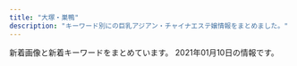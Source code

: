 ```yaml
---
title: "大塚・巣鴨"
description: "キーワード別にの巨乳アジアン・チャイナエステ嬢情報をまとめました。"
---
```


新着画像と新着キーワードをまとめています。
2021年01月10日の情報です。

<DmmAffiliateIns />
<KeywordTable
  shops={
    [
    {
        "url": "http://airelax.xyz/",
        "station": "\u5411\u539f\u99c5",
        "name": "\u611b",
        "keywords": {},
        "img_links": [
            "http://airelax.xyz/img/ayaka1.jpg",
            "http://airelax.xyz/images/int2.png",
            "http://airelax.xyz/images/sys1.png",
            "http://airelax.xyz/images/line.png",
            "http://airelax.xyz/images/int1.png",
            "http://airelax.xyz/images/6.jpg",
            "http://airelax.xyz/img/mai1.jpg",
            "http://airelax.xyz/img/yoko1.jpg",
            "http://airelax.xyz/images/4.jpg",
            "http://airelax.xyz/img/hitomi1.jpg",
            "http://airelax.xyz/images/interior_t.png",
            "http://airelax.xyz/images/3.jpg",
            "http://airelax.xyz/images/staff_t.png",
            "http://airelax.xyz/images/1.jpg",
            "http://airelax.xyz/images/info.jpg",
            "http://airelax.xyz/images/newface.jpg",
            "http://airelax.xyz/images/2.jpg",
            "http://airelax.xyz/images/5.jpg",
            "http://airelax.xyz/img/yuri1.jpg",
            "http://airelax.xyz/img/rina1.jpg",
            "http://airelax.xyz/img/miho1.jpg",
            "http://airelax.xyz/images/head.jpg",
            "http://airelax.xyz/images/7.jpg"
        ]
    },
    {
        "img_links": [
            "http://www.ko-story.com/css/staff/staff-010-a.jpg",
            "http://www.ko-story.com/css/head-change.jpg",
            "http://www.ko-story.com/css/top01-left03.jpg",
            "http://www.ko-story.com/css/nav/nav-002.jpg",
            "http://www.ko-story.com/css/staff/staff-0013-b.jpg",
            "http://www.ko-story.com/css/osusume-0014a.jpg",
            "http://www.ko-story.com/css/tel01.png",
            "http://www.ko-story.com/css/nav/nav-003.jpg",
            "http://www.ko-story.com/css/osusume-013.jpg",
            "http://www.ko-story.com/css/staff/staff-014-b.jpg",
            "http://www.ko-story.com/css/main-girl02.png",
            "http://www.ko-story.com/css/osusume-011.jpg",
            "http://www.ko-story.com/css/staff/staff-0013-a.jpg",
            "http://www.ko-story.com/css/main-staff01.jpg",
            "http://www.ko-story.com/css/staff/staff-010-b.jpg",
            "http://www.ko-story.com/css/staff/staff-014-a.jpg",
            "http://www.ko-story.com/css/top01-left01.png",
            "http://www.ko-story.com/css/staff/staff-012-b.jpg",
            "http://www.ko-story.com/css/main-staff03.jpg",
            "http://www.ko-story.com/css/nav/nav-001.jpg",
            "http://www.ko-story.com/css/nav/nav-005.jpg",
            "http://www.ko-story.com/css/staff/staff-012-a.jpg",
            "http://www.ko-story.com/css/nav/nav-006.jpg",
            "http://www.ko-story.com/css/top01-left02.jpg",
            "http://www.ko-story.com/css/nav/nav-004.jpg",
            "http://www.ko-story.com/css/nav/nav-007.jpg"
        ],
        "station": "JR\u99d2\u8fbc\u99c5\u5357\u53e3",
        "name": "\u30b9\u30c8\u30fc\u30ea\u30fc",
        "keywords": {
            "89": 2,
            "D": 8,
            "88": 6
        },
        "url": "http://www.ko-story.com/"
    },
    {
        "station": "JR\u99d2\u8fbc\u99c5\u6771\u53e3",
        "img_links": [
            "http://ko-relax.info/wp-content/themes/este/img/call.png",
            "http://ko-relax.info/wp-content/themes/este/img/top-img01.png",
            "http://ko-relax.info/wp-content/uploads/2020/06/11.jpg",
            "http://ko-relax.info/wp-content/uploads/2017/12/jsioajoiaas12.jpg",
            "http://ko-relax.info/wp-content/uploads/2020/06/33.jpg",
            "http://ko-relax.info/wp-content/themes/este/img/tel.png",
            "http://ko-relax.info/wp-content/themes/este/img/1.jpg",
            "http://ko-relax.info/wp-content/themes/este/img/top-img03.png",
            "http://ko-relax.info/wp-content/uploads/2017/12/jsioajioaos1.jpg",
            "http://ko-relax.info/wp-content/uploads/2020/06/22.jpg",
            "http://ko-relax.info/wp-content/themes/este/img/top-img02.png",
            "http://ko-relax.info/wp-content/uploads/2020/06/55.jpg",
            "http://ko-relax.info/wp-content/uploads/2020/06/44.jpg"
        ],
        "name": "\u3066\u3082\u307f\u3084",
        "keywords": {
            "C": 3,
            "D": 14,
            "E": 7
        },
        "url": "http://ko-relax.info/"
    },
    {
        "name": "\u3046\u3055\u304e",
        "url": "http://koukou.ests.co/",
        "station": "JR\u99d2\u8fbc\u99c5\u5317\u53e3",
        "keywords": {
            "D": 4,
            "86": 2,
            "85": 2
        },
        "img_links": [
            "http://koukou.a1.jps.cm/upload/sites/26/2020/07/2020071510180978-350x467.jpg",
            "http://koukou.ests.co/images/staff_line.jpg",
            "http://koukou.ests.co/images/news.jpg",
            "http://koukou.ests.co/images/pick.jpg",
            "http://koukou.ests.co/images/bjs3.jpg",
            "http://koukou.a1.jps.cm/upload/sites/26/2020/08/2020082905031069-200x268.jpg",
            "http://koukou.a1.jps.cm/upload/sites/26/2020/10/202010230133115-200x268.jpg",
            "http://koukou.a1.jps.cm/upload/sites/26/2020/08/2020080301274439-200x268.jpg",
            "http://koukou.a1.jps.cm/upload/sites/26/2020/08/2020082905031069-350x467.jpg",
            "http://koukou.ests.co/images/acc2.jpg",
            "http://koukou.a1.jps.cm/upload/sites/26/2020/07/2020071510180978-200x268.jpg",
            "http://koukou.a1.jps.cm/upload/sites/26/2020/10/202010230133115-350x467.jpg",
            "http://koukou.ests.co/images/acc4.jpg",
            "http://koukou.ests.co/images/mobile.jpg",
            "http://koukou.ests.co/images/top.jpg",
            "http://koukou.ests.co/images/acc1.jpg",
            "http://koukou.a1.jps.cm/upload/sites/26/2020/08/2020080301274439-350x467.jpg",
            "http://koukou.ests.co/images/link_line.jpg",
            "http://koukou.ests.co/images/acc3.jpg"
        ]
    },
    {
        "name": "Relax Luck",
        "keywords": {},
        "station": "JR\u5de3\u9d28\u99c5\u6b63\u9762\u53e3",
        "img_links": [
            "http://www.relax-luck.work/images/4.jpg",
            "http://www.relax-luck.work/sp/menu/staff.jpg",
            "http://www.relax-luck.work/sp/images/ac1.png",
            "http://www.relax-luck.work/images/sm.jpg",
            "http://www.relax-luck.work/sp/images/footer.jpg",
            "http://www.relax-luck.work/images/head.jpg",
            "http://www.relax-luck.work/sp/img/miho2.jpg",
            "http://www.relax-luck.work/img/sizuka1.jpg",
            "http://www.relax-luck.work/sp/images/news.jpg",
            "http://www.relax-luck.work/sp/images/staff_t.jpg",
            "http://www.relax-luck.work/sp/img/siori1.jpg",
            "http://www.relax-luck.work/sp/img/sizuka2.jpg",
            "http://www.relax-luck.work/img/siori1.jpg",
            "http://www.relax-luck.work/sp/images/int1.png",
            "http://www.relax-luck.work/images/rec2.jpg",
            "http://www.relax-luck.work/sp/images/ac1.jpg",
            "http://www.relax-luck.work/sp/img/miho1.jpg",
            "http://www.relax-luck.work/images/ta.jpg",
            "http://www.relax-luck.work/sp/images/rec1.jpg",
            "http://www.relax-luck.work/sp/images/rec2.jpg",
            "http://www.relax-luck.work/images/int2.png",
            "http://www.relax-luck.work/img/erika1.jpg",
            "http://www.relax-luck.work/images/rec1.jpg",
            "http://www.relax-luck.work/sp/staff/siori.jpg",
            "http://www.relax-luck.work/img/miho1.jpg",
            "http://www.relax-luck.work/images/int1.png",
            "http://www.relax-luck.work/sp/img/sizuka1.jpg",
            "http://www.relax-luck.work/img/erika2.jpg",
            "http://www.relax-luck.work/sp/staff/erika.jpg",
            "http://www.relax-luck.work/sp/img/erika2.jpg",
            "http://www.relax-luck.work/img/siori2.jpg",
            "http://www.relax-luck.work/sp/images/ta.png",
            "http://www.relax-luck.work/sp/images/interior_t.jpg",
            "http://www.relax-luck.work/images/ac1.jpg",
            "http://www.relax-luck.work/sp/images/tel.png",
            "http://www.relax-luck.work/sp/img/siori2.jpg",
            "http://www.relax-luck.work/sp/images/head.jpg",
            "http://www.relax-luck.work/images/tr.jpg",
            "http://www.relax-luck.work/images/2.jpg",
            "http://www.relax-luck.work/img/miho2.jpg",
            "http://www.relax-luck.work/images/interior_t.jpg",
            "http://www.relax-luck.work/images/staff_t.jpg",
            "http://www.relax-luck.work/img/sizuka2.jpg",
            "http://www.relax-luck.work/images/1.jpg",
            "http://www.relax-luck.work/sp/menu/top.jpg",
            "http://www.relax-luck.work/sp/staff/sizuka.jpg",
            "http://www.relax-luck.work/sp/images/int2.png",
            "http://www.relax-luck.work/images/sys.png",
            "http://www.relax-luck.work/images/news_t.jpg",
            "http://www.relax-luck.work/images/3.jpg",
            "http://www.relax-luck.work/sp/img/erika1.jpg",
            "http://www.relax-luck.work/sp/images/sys.png",
            "http://www.relax-luck.work/sp/staff/miho.jpg"
        ],
        "url": "http://www.relax-luck.work/"
    },
    {
        "url": "http://relax-orange.work/",
        "station": "JR\u5de3\u9d28\u99c5\u5317\u53e3",
        "keywords": {
            "D": 4,
            "87": 3,
            "86": 4,
            "E": 3,
            "88": 3,
            "85": 3,
            "C": 14
        },
        "img_links": [
            "http://relax-orange.work/i/img/s1.jpg",
            "http://relax-orange.work/img/mobile-botton-0.png",
            "http://relax-orange.work/i/img/r3.jpg",
            "http://relax-orange.work/img/s1.jpg",
            "http://relax-orange.work/i/img/acc.jpg",
            "http://relax-orange.work/img/st1.jpg",
            "http://relax-orange.work/img/m6.png",
            "http://relax-orange.work/i/img/r1.jpg",
            "http://relax-orange.work/img/nos.jpg",
            "http://relax-orange.work/img/st3.jpg",
            "http://relax-orange.work/img/sta5.jpg",
            "http://relax-orange.work/i/img/s3.jpg",
            "http://relax-orange.work/img/st5.jpg",
            "http://relax-orange.work/img/sta2.jpg",
            "http://relax-orange.work/img/s5.jpg",
            "http://relax-orange.work/img/s3.jpg",
            "http://relax-orange.work/img/m60.png",
            "http://relax-orange.work/i/img/kanban.jpg",
            "http://relax-orange.work/img/m4.png",
            "http://relax-orange.work/img/sta1.jpg",
            "http://relax-orange.work/img/m20.png",
            "http://relax-orange.work/img/m40.png",
            "http://relax-orange.work/i/img/r4.jpg",
            "http://relax-orange.work/i/img/r2.jpg",
            "http://relax-orange.work/img/st2.jpg",
            "http://relax-orange.work/img/m5.png",
            "http://relax-orange.work/img/m3.png",
            "http://relax-orange.work/img/kanban.jpg",
            "http://relax-orange.work/i/img/s2.jpg",
            "http://relax-orange.work/img/sta3.jpg",
            "http://relax-orange.work/i/img/sta5.jpg",
            "http://relax-orange.work/img/m1.png",
            "http://relax-orange.work/img/m30.png",
            "http://relax-orange.work/img/s2.jpg",
            "http://relax-orange.work/img/m50.png",
            "http://relax-orange.work/i/img/s5.jpg",
            "http://relax-orange.work/img/m2.png"
        ],
        "name": "\u30aa\u30ec\u30f3\u30b8"
    },
    {
        "station": "JR\u5927\u585a\u99c5\u5317\u53e3",
        "url": "https://sakura.aoaoeo.com/",
        "name": "SAKURA \u30ea\u30e9\u30af\u30bc\u30fc\u30b7\u30e7\u30f3",
        "img_links": [
            "https://sakura.aoaoeo.com/wp-content/themes/este/img/3.jpg",
            "https://sakura.aoaoeo.com/wp-content/themes/este/img/tel_header.png",
            "https://sakura.aoaoeo.com/wp-content/uploads/2019/06/87651saku.jpg",
            "https://sakura.aoaoeo.com/wp-content/themes/este/img/1.jpg",
            "https://sakura.aoaoeo.com/wp-content/themes/este/img/top-img01c.png",
            "https://sakura.aoaoeo.com/wp-content/uploads/2019/06/7865421saku.jpg",
            "https://sakura.aoaoeo.com/wp-content/themes/este/img/tel_footer.png",
            "https://sakura.aoaoeo.com/wp-content/themes/este/img/top-img05.png",
            "https://sakura.aoaoeo.com/wp-content/themes/este/img/call.png",
            "https://sakura.aoaoeo.com/wp-content/themes/este/img/top-img01d.png",
            "https://sakura.aoaoeo.com/wp-content/themes/este/img/top-img03.png",
            "https://sakura.aoaoeo.com/wp-content/uploads/2019/06/4321saku.jpg",
            "https://sakura.aoaoeo.com/wp-content/uploads/2019/06/4312saku.jpg",
            "https://sakura.aoaoeo.com/wp-content/themes/este/img/top-img01.png",
            "https://sakura.aoaoeo.com/wp-content/uploads/2020/01/2111saku.jpg",
            "https://sakura.aoaoeo.com/wp-content/themes/este/img/4.jpg",
            "https://sakura.aoaoeo.com/wp-content/themes/este/img/2.jpg",
            "https://sakura.aoaoeo.com/wp-content/themes/este/img/top-img02.png"
        ],
        "keywords": {
            "D": 8,
            "E": 10
        }
    },
    {
        "name": "\u51db\u82b1 \u308a\u3093\u304b",
        "img_links": [
            "http://rin-este.info/wp-content/uploads/2017/12/00002101021.jpg",
            "http://rin-este.info/wp-content/uploads/2017/12/0006.jpg",
            "http://rin-este.info/wp-content/themes/este/img/1.jpg",
            "http://rin-este.info/wp-content/themes/este/img/tel.png",
            "http://rin-este.info/wp-content/uploads/2018/01/1saijojsaiosa.jpg",
            "http://rin-este.info/wp-content/themes/este/img/top-img01.png",
            "http://rin-este.info/wp-content/uploads/2018/01/3sjaioaoisaas.jpg",
            "http://rin-este.info/wp-content/uploads/2017/12/shaujsialskas.jpg",
            "http://rin-este.info/wp-content/uploads/2017/12/0000000000.jpg",
            "http://rin-este.info/wp-content/themes/este/img/call.png",
            "http://rin-este.info/wp-content/uploads/2018/01/jsioaioasoai.jpg",
            "http://rin-este.info/wp-content/themes/este/img/2.jpg",
            "http://rin-este.info/wp-content/themes/este/img/4.jpg",
            "http://rin-este.info/wp-content/themes/este/img/3.jpg",
            "http://rin-este.info/wp-content/uploads/2017/12/sajioaioaa1.jpg"
        ],
        "station": "JR\u5927\u585a\u99c5\u5357\u53e3",
        "keywords": {
            "F": 4,
            "C": 4,
            "D": 16,
            "E": 3
        },
        "url": "http://rin-este.info/"
    },
    {
        "name": "\u604b",
        "url": "https://koi-relax.tokyo/",
        "station": "JR\u5de3\u9d28\u99c5",
        "keywords": {
            "C": 3,
            "D": 15,
            "\u30bb\u30af\u30b7\u30fc": 2,
            "E": 6
        },
        "img_links": [
            "https://koi-relax.tokyo/wp-content/themes/este/img/4.jpg",
            "https://koi-relax.tokyo/wp-content/themes/este/img/tel01.png",
            "https://koi-relax.tokyo/wp-content/themes/este/img/top-img04.png",
            "https://koi-relax.tokyo/wp-content/themes/este/img/top-img051.png",
            "https://koi-relax.tokyo/wp-content/themes/este/img/top-img03d.png",
            "https://koi-relax.tokyo/wp-content/uploads/2019/12/aewrstdyfu.jpg",
            "https://koi-relax.tokyo/wp-content/themes/este/img/top-img01.png",
            "https://koi-relax.tokyo/wp-content/uploads/2020/07/34567281.jpg",
            "https://koi-relax.tokyo/wp-content/uploads/2018/12/876543567890a.jpg",
            "https://koi-relax.tokyo/wp-content/uploads/2020/01/9tfuygihojsa.jpg",
            "https://koi-relax.tokyo/wp-content/themes/este/img/2.jpg",
            "https://koi-relax.tokyo/wp-content/themes/este/img/3.jpg",
            "https://koi-relax.tokyo/wp-content/uploads/2019/12/warestdyfu.jpg",
            "https://koi-relax.tokyo/wp-content/uploads/2019/12/wearsdtiuyt.jpg",
            "https://koi-relax.tokyo/wp-content/uploads/2020/01/9rtfytughisa.jpg",
            "https://koi-relax.tokyo/wp-content/themes/este/img/tel.png",
            "https://koi-relax.tokyo/wp-content/uploads/2019/12/wearstdyfu.jpg",
            "https://koi-relax.tokyo/wp-content/themes/este/img/1.jpg",
            "https://koi-relax.tokyo/wp-content/uploads/2020/01/9ertsdyfugi.jpg",
            "https://koi-relax.tokyo/wp-content/themes/este/img/top-img02.png",
            "https://koi-relax.tokyo/wp-content/uploads/2020/01/9saviyaa.jpg"
        ]
    },
    {
        "img_links": [
            "http://www.townnet.ne.jp/myondon/top/staff/img/mari.jpg",
            "http://www.townnet.ne.jp/myondon/top/staff/img/bb.jpg",
            "http://www.townnet.ne.jp/myondon/img/img_02.jpg",
            "http://www.townnet.ne.jp/myondon/top/view/img/v_02.jpg",
            "http://www.townnet.ne.jp/myondon/top/access/img/kanban.jpg",
            "http://www.townnet.ne.jp/myondon/top/view/img/s_05.jpg",
            "http://www.townnet.ne.jp/myondon/top/view/img/s_11.jpg",
            "http://www.townnet.ne.jp/myondon/top/view/img/v_07.jpg",
            "http://www.townnet.ne.jp/myondon/top/staff/img/hal.jpg",
            "http://www.townnet.ne.jp/myondon/top/view/img/s_08.jpg",
            "http://www.townnet.ne.jp/myondon/top/view/img/v_06.jpg",
            "http://www.townnet.ne.jp/myondon/top/staff/img/aya.jpg",
            "http://www.townnet.ne.jp/myondon/top/staff/img/jun2.jpg",
            "http://www.townnet.ne.jp/myondon/top/view/img/s_03.jpg",
            "http://www.townnet.ne.jp/myondon/top/view/img/v_08.jpg",
            "http://www.townnet.ne.jp/myondon/top/view/img/v_04.jpg",
            "http://www.townnet.ne.jp/myondon/top/view/img/s_01.jpg",
            "http://www.townnet.ne.jp/myondon/top/staff/img/kaori_1.jpg",
            "http://www.townnet.ne.jp/myondon/top/view/img/s_04.jpg",
            "http://www.townnet.ne.jp/myondon/top/staff/img/g_6576.jpg",
            "http://www.townnet.ne.jp/myondon/top/system/img/price.jpg",
            "http://www.townnet.ne.jp/myondon/top/img/net1.jpg",
            "http://www.townnet.ne.jp/myondon/top/system/img/net.jpg",
            "http://www.townnet.ne.jp/myondon/top/view/img/s_07.jpg",
            "http://www.townnet.ne.jp/myondon/top/view/img/v_01.jpg",
            "http://www.townnet.ne.jp/myondon/top/view/img/v_03.jpg",
            "http://www.townnet.ne.jp/myondon/top/staff/img/kaori.jpg",
            "http://www.townnet.ne.jp/myondon/top/img/information.jpg",
            "http://www.townnet.ne.jp/myondon/top/view/img/v_05.jpg",
            "http://www.townnet.ne.jp/myondon/top/view/img/s_09.jpg",
            "http://www.townnet.ne.jp/myondon/top/view/img/s_02.jpg",
            "http://www.townnet.ne.jp/myondon/top/view/img/s_10.jpg",
            "http://www.townnet.ne.jp/myondon/top/view/img/s_12.jpg",
            "http://www.townnet.ne.jp/myondon/top/view/img/s_06.jpg"
        ],
        "station": "JR\u5927\u585a\u99c5\u5317\u53e3",
        "keywords": {},
        "url": "http://www.townnet.ne.jp/myondon/",
        "name": "\u660e\u6d1e"
    },
    {
        "station": "\u897f\u5de3\u9d28\u99c5A3",
        "img_links": [
            "http://mermaid.tyo.ac/images/themes/blue/r3.jpg",
            "http://mermaid.tyo.ac/images/themes/blue/s_newface.png",
            "http://mermaid.tyo.ac/photos/sites/9/2020/07/202007050401424.jpg",
            "http://mermaid.tyo.ac/images/room1.jpg",
            "http://mermaid.tyo.ac/photos/sites/9/2020/07/2020070504013051.jpg",
            "http://mermaid.tyo.ac/photos/sites/9/2021/01/2021010607375590.jpg",
            "http://mermaid.tyo.ac/images/themes/blue/s_ranking.png",
            "http://mermaid.tyo.ac/photos/sites/9/2021/01/2021010607193192.jpg",
            "http://mermaid.tyo.ac/images/room3.jpg",
            "http://mermaid.tyo.ac/images/themes/blue/no1.png",
            "http://mermaid.tyo.ac/photos/sites/9/2021/01/2021010607374728.jpg",
            "http://mermaid.tyo.ac/photos/sites/9/2020/07/2020070504014471.jpg",
            "http://mermaid.tyo.ac/photos/sites/9/2020/07/2020070504013325.jpg",
            "http://mermaid.tyo.ac/photos/sites/9/2020/07/2020070504013943.jpg",
            "http://mermaid.tyo.ac/images/themes/blue/s_pickup.png",
            "http://mermaid.tyo.ac/photos/sites/9/2021/01/2021010607193459.jpg",
            "http://mermaid.tyo.ac/photos/sites/9/2020/07/2020070504014544.jpg",
            "http://mermaid.tyo.ac/photos/sites/9/2020/07/2020070504013573.jpg",
            "http://mermaid.tyo.ac/photos/sites/9/2021/01/2021010607373428.jpg",
            "http://mermaid.tyo.ac/photos/sites/9/2021/01/2021010607374113.jpg",
            "http://mermaid.tyo.ac/photos/sites/9/2020/07/2020070504012584.jpg",
            "http://mermaid.tyo.ac/images/themes/blue/line.png",
            "http://mermaid.tyo.ac/photos/sites/9/2020/07/2020070504014629.jpg",
            "http://mermaid.tyo.ac/photos/sites/9/2021/01/2021010607193226.jpg",
            "http://mermaid.tyo.ac/images/themes/blue/s_staff.png",
            "http://mermaid.tyo.ac/photos/sites/9/2020/07/202007050401371.jpg",
            "http://mermaid.tyo.ac/images/themes/blue/s_news.png",
            "http://mermaid.tyo.ac/photos/sites/9/2020/07/2020070504012720.jpg",
            "http://mermaid.tyo.ac/photos/sites/9/2021/01/202101060719336.jpg",
            "http://mermaid.tyo.ac/images/room4.jpg",
            "http://mermaid.tyo.ac/photos/sites/9/2020/07/2020070504012859.jpg",
            "http://mermaid.tyo.ac/photos/sites/9/2020/07/2020070504014156.jpg",
            "http://mermaid.tyo.ac/photos/sites/9/2020/07/2020070504013427.jpg",
            "http://mermaid.tyo.ac/photos/sites/9/2020/07/2020070504013841.jpg",
            "http://mermaid.tyo.ac/photos/sites/9/2020/07/2020070504013113.jpg",
            "http://mermaid.tyo.ac/images/themes/blue/s_link.png",
            "http://mermaid.tyo.ac/images/themes/blue/s_zysx.png",
            "http://mermaid.tyo.ac/photos/sites/9/2021/01/2021010607193228.jpg",
            "http://mermaid.tyo.ac/images/themes/blue/no2.png",
            "http://mermaid.tyo.ac/images/room2.jpg",
            "http://mermaid.tyo.ac/images/themes/blue/mobile.jpg"
        ],
        "name": "RelaCute no.1\u30fb\u30ea\u30e9\u30ad\u30e5\u30fc\u30c8 no.1",
        "url": "http://mermaid.tyo.ac/",
        "keywords": {
            "85": 18,
            "E": 6,
            "83": 6,
            "87": 6,
            "C": 30,
            "86": 24,
            "D": 42
        }
    },
    {
        "keywords": {},
        "img_links": [
            "http://iyashinomori.oks.bz/images/room3.jpg",
            "http://iyashinomori.oks.bz/photos/sites/72/2020/10/2020101903314625.jpg",
            "http://iyashinomori.oks.bz/images/mobile.jpg",
            "http://iyashinomori.oks.bz/images/s_news.jpg",
            "http://iyashinomori.oks.bz/images/top.jpg",
            "http://iyashinomori.oks.bz/images/room2.jpg",
            "http://iyashinomori.oks.bz/photos/sites/72/2020/10/2020101903342723.jpg",
            "http://iyashinomori.oks.bz/photos/sites/72/2020/10/2020101903314748.jpg",
            "http://iyashinomori.oks.bz/images/bj3.jpg",
            "http://iyashinomori.oks.bz/images/bj2.jpg",
            "http://iyashinomori.oks.bz/images/room1.jpg",
            "http://iyashinomori.oks.bz/images/s_staff.png",
            "http://iyashinomori.oks.bz/images/room4.jpg",
            "http://iyashinomori.oks.bz/photos/sites/72/2020/10/2020101903203761.jpg",
            "http://iyashinomori.oks.bz/photos/sites/72/2020/10/2020101903314523.jpg"
        ],
        "url": "http://iyashinomori.oks.bz/",
        "station": "JR\u99d2\u8fbc\u99c5\u5357\u53e3",
        "name": "\u7652\u3057\u306e\u68ee"
    },
    {
        "img_links": [
            "http://www.nekochan.masg.info/files/002-02.jpg",
            "http://www.nekochan.masg.info/files/001.jpg",
            "http://www.nekochan.masg.info/images/head.jpg",
            "http://www.nekochan.masg.info/images/staff_t.jpg",
            "http://www.nekochan.masg.info/files/002.jpg",
            "http://www.nekochan.masg.info/files/003-02.jpg",
            "http://www.nekochan.masg.info/images/mobile.jpg",
            "http://www.nekochan.masg.info/files/004.jpg",
            "http://www.nekochan.masg.info/files/001-02.jpg",
            "http://www.nekochan.masg.info/files/006-02.jpg",
            "http://www.nekochan.masg.info/images/tel.jpg",
            "http://www.nekochan.masg.info/images/interior_t.jpg",
            "http://www.nekochan.masg.info/images/news.jpg",
            "http://www.nekochan.masg.info/images/sys.jpg",
            "http://www.nekochan.masg.info/files/004-02.jpg",
            "http://www.nekochan.masg.info/files/005.jpg",
            "http://www.nekochan.masg.info/images/int1.jpg",
            "http://www.nekochan.masg.info/files/006.jpg",
            "http://www.nekochan.masg.info/images/int2.jpg",
            "http://www.nekochan.masg.info/files/005-02.jpg",
            "http://www.nekochan.masg.info/files/003.jpg"
        ],
        "url": "http://www.nekochan.masg.info/",
        "station": "JR\u99d2\u8fbc\u99c5\u6771\u53e3",
        "keywords": {
            "81": 1,
            "D": 3,
            "90": 1,
            "C": 1,
            "87": 1,
            "E": 2,
            "88": 3
        },
        "name": "\u306d\u3053\u3061\u3083\u3093"
    },
    {
        "img_links": [
            "http://rinpa-awa.info/wp/wp-content/uploads/2019/10/estrdyfugihoi.jpg",
            "http://rinpa-awa.info/wp/wp-content/uploads/2019/10/estrdyfugiho.jpg",
            "http://rinpa-awa.info/wp/wp-content/uploads/2019/09/setrdytfuygiuo.jpg",
            "http://rinpa-awa.info/wp/wp-content/themes/Butterfly2_ver_1_3/images/room/1.jpg",
            "http://rinpa-awa.info/wp/wp-content/themes/Butterfly2_ver_1_3/images/room/4.jpg",
            "http://rinpa-awa.info/wp/wp-content/uploads/2019/10/erastrdyfugihojp.jpg",
            "http://rinpa-awa.info/wp/wp-content/uploads/2019/09/sdrftuygiho.jpg",
            "http://rinpa-awa.info/wp/wp-content/themes/Butterfly2_ver_1_3/event/top-img02.png",
            "http://rinpa-awa.info/wp/wp-content/uploads/2020/08/8765421.jpg",
            "http://rinpa-awa.info/wp/wp-content/uploads/2019/10/1setrdyfugiho.jpg",
            "http://rinpa-awa.info/wp/wp-content/uploads/2019/12/arstdyfu.jpg",
            "http://rinpa-awa.info/wp/wp-content/uploads/2017/04/b.png",
            "http://rinpa-awa.info/wp/wp-content/uploads/2019/12/erstdyfu.jpg",
            "http://rinpa-awa.info/wp/wp-content/uploads/2019/10/erstdfyguhijok.jpg",
            "http://rinpa-awa.info/wp/wp-content/uploads/2017/05/d.png",
            "http://rinpa-awa.info/wp/wp-content/themes/Butterfly2_ver_1_3/images/room/2.jpg",
            "http://rinpa-awa.info/wp/wp-content/uploads/2017/04/c.png",
            "http://rinpa-awa.info/wp/wp-content/uploads/2020/08/67543567a.jpg",
            "http://rinpa-awa.info/wp/wp-content/uploads/2019/12/srdtyfugih.jpg",
            "http://rinpa-awa.info/wp/wp-content/uploads/2019/12/waerstdyfu.jpg",
            "http://rinpa-awa.info/wp/wp-content/uploads/2019/09/estdryfugi.jpg",
            "http://rinpa-awa.info/wp/wp-content/uploads/2019/12/esrtdyfugih.jpg",
            "http://rinpa-awa.info/wp/wp-content/uploads/2019/12/trdyfugi.jpg",
            "http://rinpa-awa.info/wp/wp-content/uploads/2020/08/7865432f.jpg",
            "http://rinpa-awa.info/wp/wp-content/themes/Butterfly2_ver_1_3/images/call.png",
            "http://rinpa-awa.info/wp/wp-content/themes/Butterfly2_ver_1_3/images/room/3.jpg",
            "http://rinpa-awa.info/wp/wp-content/uploads/2019/12/rdtfyugh.jpg",
            "http://rinpa-awa.info/wp/wp-content/uploads/2019/12/aewrestdyfu.jpg",
            "http://rinpa-awa.info/wp/wp-content/uploads/2019/08/sdrtaytfuygihoi.jpg",
            "http://rinpa-awa.info/wp/wp-content/uploads/2019/12/srtdyfu.jpg",
            "http://rinpa-awa.info/wp/wp-content/uploads/2020/06/fcgvhbjsa.jpg",
            "http://rinpa-awa.info/wp/wp-content/uploads/2017/04/a.png",
            "http://rinpa-awa.info/wp/wp-content/uploads/2019/11/satfuygihkl.jpg",
            "http://rinpa-awa.info/wp/wp-content/uploads/2020/08/31222kasaoa.jpg",
            "http://rinpa-awa.info/wp/wp-content/themes/Butterfly2_ver_1_3/event/top-img01.png",
            "http://rinpa-awa.info/wp/wp-content/themes/Butterfly2_ver_1_3/images/tel.png",
            "http://rinpa-awa.info/wp/wp-content/uploads/2019/12/rstdyfugiho.jpg",
            "http://rinpa-awa.info/wp/wp-content/themes/Butterfly2_ver_1_3/event/top-img10.jpg"
        ],
        "station": "JR\u5927\u585a\u99c5\u5317\u53e3",
        "url": "http://rinpa-awa.info/",
        "keywords": {
            "D": 46
        },
        "name": "\u99a8-\u304b\u304a\u308a-"
    },
    {
        "url": "http://es-romance.work/",
        "station": "JR\u5de3\u9d28\u99c5\u6b63\u9762\u53e3",
        "img_links": [
            "http://es-romance.work/_src/50927121/wechatimg1613.jpg",
            "http://es-romance.work/_src/50801636/wechatimg1561.jpg",
            "http://es-romance.work/_src/50927258/wechatimg1613.jpg",
            "http://es-romance.work/_src/50572200/wechatimg403_20201111115842580.jpg",
            "http://es-romance.work/_src/50572203/wechatimg401_20201111115842621.jpg",
            "http://es-romance.work/_src/50572128/_k3_4082.jpg",
            "http://es-romance.work/_src/50801632/wechatimg1562.jpg",
            "http://es-romance.work/_src/50572185/slider3_20201209160139119.jpg",
            "http://es-romance.work/_src/50927122/wechatimg1613.jpg",
            "http://es-romance.work/_src/50572180/cam.jpg",
            "http://es-romance.work/_src/50572130/wechatimg198_20190126093224863.jpg",
            "http://es-romance.work/_src/50572186/slider1_20201209160139057.jpg",
            "http://es-romance.work/_src/50927124/wechatimg1619.jpg",
            "http://es-romance.work/_src/50572195/wechatimg401_20201111115842621.jpg",
            "http://es-romance.work/_src/50572198/wechatimg403_20201111115842580.jpg",
            "http://es-romance.work/_src/50927120/wechatimg1613.jpg",
            "http://es-romance.work/_src/50927127/wechatimg1478.jpg",
            "http://es-romance.work/_src/50572184/slider2_20201209160139115.jpg",
            "http://es-romance.work/_src/50572179/cam.jpg",
            "http://es-romance.work/_src/51012029/wechatimg29_20201216144753098.jpg",
            "http://es-romance.work/_src/51012023/wechatimg26_20201216144753104.jpg",
            "http://es-romance.work/_src/50801631/wechatimg1562.jpg",
            "http://es-romance.work/_src/50927114/wechatimg1613.jpg",
            "http://es-romance.work/_src/50927128/wechatimg1478.jpg",
            "http://es-romance.work/_src/50906838/wechatimg1563.jpg",
            "http://es-romance.work/_src/50906837/wechatimg1563.jpg",
            "http://es-romance.work/_src/50906836/wechatimg1563.jpg",
            "http://es-romance.work/_src/51012026/wechatimg28_20201216144753096.jpg",
            "http://es-romance.work/_src/50572192/wechatimg402.jpg",
            "http://es-romance.work/_src/50572204/wechatimg401_20201111115842621.jpg",
            "http://es-romance.work/_src/50927125/wechatimg1619.jpg",
            "http://es-romance.work/_src/50572193/wechatimg402.jpg",
            "http://es-romance.work/_src/50801639/wechatimg1562.jpg",
            "http://es-romance.work/_src/51012031/wechatimg29_20201216144753098.jpg",
            "http://es-romance.work/_src/51012033/wechatimg26_20201216144753104.jpg",
            "http://es-romance.work/_src/50801641/wechatimg1562.jpg",
            "http://es-romance.work/_src/50927126/wechatimg1478.jpg",
            "http://es-romance.work/_src/50572196/wechatimg401_20201111115842621.jpg",
            "http://es-romance.work/_src/51012028/wechatimg28_20201216144753096.jpg",
            "http://es-romance.work/_src/51012166/wechatimg28_20201216144753096.jpg",
            "http://es-romance.work/_src/51012030/wechatimg29_20201216144753098.jpg",
            "http://es-romance.work/_src/51012032/wechatimg26_20201216144753104.jpg",
            "http://es-romance.work/_src/50572177/navinavi_02.png",
            "http://es-romance.work/_src/51012034/wechatimg26_20201216144753104.jpg",
            "http://es-romance.work/_src/50572194/wechatimg402.jpg",
            "http://es-romance.work/_src/51012024/wechatimg29_20201216144753098.jpg",
            "http://es-romance.work/_src/51012027/wechatimg28_20201216144753096.jpg",
            "http://es-romance.work/_src/50572170/slider5_20201209160139125.jpg",
            "http://es-romance.work/_src/50572175/navinavi_01.png",
            "http://es-romance.work/_src/50801637/wechatimg1561.jpg",
            "http://es-romance.work/_src/50572199/wechatimg403_20201111115842580.jpg",
            "http://es-romance.work/_src/50572197/wechatimg401_20201111115842621.jpg",
            "http://es-romance.work/_src/50927123/wechatimg1619.jpg",
            "http://es-romance.work/_src/50801640/wechatimg1562.jpg",
            "http://es-romance.work/_src/50801638/wechatimg1561.jpg"
        ],
        "keywords": {},
        "name": "\u304a\u5e30\u308aBABY"
    }
]
}
/>
<DmmAffiliateScript />
